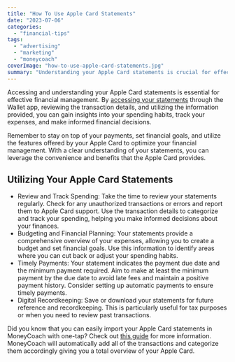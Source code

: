 ```yaml
---
title: "How To Use Apple Card Statements"
date: "2023-07-06"
categories: 
  - "financial-tips"
tags: 
  - "advertising"
  - "marketing"
  - "moneycoach"
coverImage: "how-to-use-apple-card-statements.jpg"
summary: "Understanding your Apple Card statements is crucial for effective financial management."
---
```

Accessing and understanding your Apple Card statements is essential for effective financial management. By [accessing your statements](/blog/how-to-get-apple-card-statements) through the Wallet app, reviewing the transaction details, and utilizing the information provided, you can gain insights into your spending habits, track your expenses, and make informed financial decisions.

Remember to stay on top of your payments, set financial goals, and utilize the features offered by your Apple Card to optimize your financial management. With a clear understanding of your statements, you can leverage the convenience and benefits that the Apple Card provides.

## Utilizing Your Apple Card Statements

- Review and Track Spending: Take the time to review your statements regularly. Check for any unauthorized transactions or errors and report them to Apple Card support. Use the transaction details to categorize and track your spending, helping you make informed decisions about your finances.
- Budgeting and Financial Planning: Your statements provide a comprehensive overview of your expenses, allowing you to create a budget and set financial goals. Use this information to identify areas where you can cut back or adjust your spending habits.
- Timely Payments: Your statement indicates the payment due date and the minimum payment required. Aim to make at least the minimum payment by the due date to avoid late fees and maintain a positive payment history. Consider setting up automatic payments to ensure timely payments.
- Digital Recordkeeping: Save or download your statements for future reference and recordkeeping. This is particularly useful for tax purposes or when you need to review past transactions.

Did you know that you can easily import your Apple Card statements in MoneyCoach with one-tap? Check out [this guide](/guides/how-to-import-apple-card-statements) for more information. MoneyCoach will automatically add all of the transactions and categorize them accordingly giving you a total overview of your Apple Card.